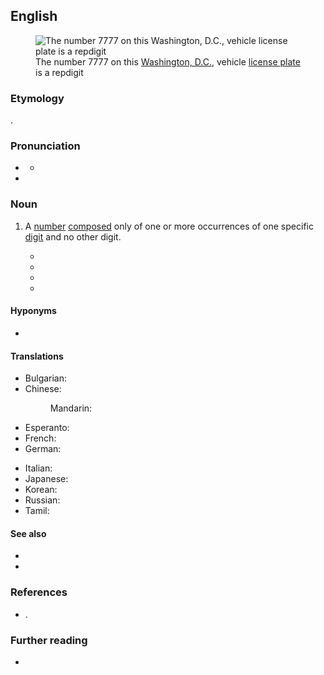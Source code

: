 ==English==
{{was wotd|2018|August|20}}
[[File:Washington, D.C. license plate, 2011.jpg|thumb|The number 7777 on this [[Washington, D.C.]], vehicle [[license plate]] is a repdigit]]

===Etymology===
{{blend|en|repeated|alt1=rep(eated)|digit}}.

===Pronunciation===
* {{a|RP|GA}} {{IPA|en|/ˈɹɛpˌdɪdʒɪt/}}
** {{audio|en|LL-Q1860 (eng)-Vealhurl-repdigit.wav |Audio (UK)}}
* {{hyphenation|en|rep|di|git}}

===Noun===
{{examples|width=10%|examples=* 7 
* 11
* 666
* 9,999}}
{{en-noun}}

# {{lb|en|recreational mathematics}} A [[number#Noun|number]] [[compose]]d only of one or more occurrences of one specific [[digit]] and no other digit.
#* {{quote-journal|en|author=David W. Ballew|author2=Ronald C. Weger|title=Repdigit Triangular Numbers|journal={{w|Journal of Recreational Mathematics}}|location=Farmingdale, N.Y.|publisher=Baywood Publishing Co.|year=1975|volume=8|issue=2|pages=96–98|issn=0022-412X|oclc=951131554|passage='''Repdigit''' Triangular Numbers [article title]}}
#* {{quote-journal|en|author=Murray S[eymour] Klamkin|authorlink=Murray S. Klamkin|quotee=Charles W. Trigg|title=The Olympiad Corner: 11|journal={{w|Crux Mathematicorum}}|location=Ottawa, Ont.|publisher={{w|Canadian Mathematical Society}}|month=January|year=1980|volume=6|issue=1|page=16|issn=0705-0348|oclc=477103351|passage=Is there any system of notation in which there is a '''repdigit''' <math>aa</math> such that <math>(aa)^2 = ccdd</math>, with <math>c = a - 1</math> and <math>d = c - 1</math>?}}
#* {{quote-book|en|author=Clifford A[lan] Pickover|authorlink=Clifford A. Pickover|chapter=Gallery I: Squares, Cubes, and Tesseracts|title=The Zen of Magic Squares, Circles, and Stars: An Exhibition of Surprising Structures across Dimensions|location=Princeton, N.J.; Woodstock, Oxfordshire|publisher={{w|Princeton University Press}}|year=2002|page=284|pageurl=https://books.google.com/books?id=slpObYbvV4gC&pg=PA284|isbn=978-0-691-07041-4|passage=Here is another palindromic magic square that has the added property of having main diagonals containing eight repeating "'''repdigits'''": 222, 333, 444, 555, 666, 777, 888, and 999. The magic sum is 2442.}}
#* {{quote-book|en|author=James J[oseph] Tattersall|chapter=Modular Arithmetic|title=Elementary Number Theory in Nine Chapters|edition=2nd|location=Cambridge|publisher={{w|Cambridge University Press}}|year=2005|section=section 5.6 (Supplementary Exercises), paragraph 14|page=193|pageurl=https://books.google.com/books?id=QGgLbf2oFUYC&pg=PA181-IA1|isbn=978-0-521-85014-8|passage=A positive with repeated digit is called a '''repdigit''', for example 222, 55555, and all repunits are '''repdigits'''.}}

====Hyponyms====
* {{l|en|repunit}}

====Translations====
{{trans-top|number composed of one digit}}
* Bulgarian: {{t|bg|репдиджит}}
* Chinese:
*: Mandarin: {{t|cmn|純位數|tr=chúnwèishù}}
* Esperanto: {{t|eo|repdigito}}
* French: {{t|fr|nombre uniforme|m}}
* German: {{t+|de|Schnapszahl|f}}
{{trans-mid}}
* Italian: {{t|it|numero a cifra ripetuta|m}}
* Japanese: {{t|ja|ぞろ目}}
* Korean: {{t|ko|렙디지트}}
* Russian: {{t|ru|репди́гиты}}
* Tamil: {{t|ta|ஒற்றெண்}}
{{trans-bottom}}

====See also====
* {{l|en|repeating decimal}}
* {{l|en|repetend}}

===References===
* {{cite-web|author=Eric W[olfram] Weisstein|authorlink=Eric W. Weisstein|title=Repdigit|url=http://mathworld.wolfram.com/Repdigit.html|archiveurl=https://web.archive.org/web/20180215010545/http://mathworld.wolfram.com/Repdigit.html|archivedate=15 February 2018|work={{w|MathWorld}}|accessdate=20 August 2018}}.

===Further reading===
* {{pedia}}
